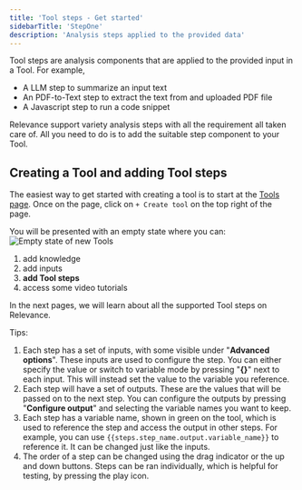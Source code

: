 ```yaml
---
title: 'Tool steps - Get started'
sidebarTitle: 'StepOne'
description: 'Analysis steps applied to the provided data'
---
```


Tool steps are analysis components that are applied to the provided input in a Tool.
For example,
* A LLM step to summarize an input text
* An PDF-to-Text step to extract the text from and uploaded PDF file
* A Javascript step to run a code snippet

Relevance support variety analysis steps with all the requirement all taken care of.
All you need to do is to add the suitable step component to your Tool.

## Creating a Tool and adding Tool steps

The easiest way to get started with creating a tool is to start at the 
[Tools page](/get-started/key-concepts/tools).
Once on the page, click on `+ Create tool` on the top right of the page.

You will be presented with an empty state where you can:
![Empty state of new Tools](/images/tools/tool2.png)
1. add knowledge
2. add inputs
3. **add Tool steps**
4. access some video tutorials

In the next pages, we will learn about all the supported Tool steps on Relevance.

<Tip>
Tips: 

1. Each step has a set of inputs, with some visible under "**Advanced options**". These inputs are used to configure the step. You can either specify the value or switch to variable mode by pressing "**{}**" next to each input. This will instead set the value to the variable you reference.
2. Each step will have a set of outputs. These are the values that will be passed on to the next step. You can configure the outputs by pressing "**Configure output**" and selecting the variable names you want to keep. 
3. Each step has a variable name, shown in green on the tool, which is used to reference the step and access the output in other steps. For example, you can use `{{steps.step_name.output.variable_name}}` to reference it. It can be changed just like the inputs.
4. The order of a step can be changed using the drag indicator or the up and down buttons. Steps can be ran individually, which is helpful for testing, by pressing the play icon. 
</Tip>